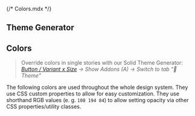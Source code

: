 {/* Colors.mdx */}


<Meta title="Docs/General/Tokens" />

## Theme Generator

## Colors

> Override colors in single stories with our Solid Theme Generator: _[Button / Variant x Size](../?path=/story/components-sd-button--variant-and-size) → Show Addons (A) → Switch to tab "🎨 Theme"_

The following colors are used throughout the whole design system. They use CSS custom properties to allow for easy customization.
They use shorthand RGB values (e. g. `108 194 84`) to allow setting opacity via other CSS properties/utility classes.

<ColorPalette>
  <ColorItem title="Primary" subtitle="--sd-color-primary-{shade}" colors={theme.color.primary} />
  <ColorItem title="Accent" subtitle="--sd-color-accent-{shade}" colors={theme.color.accent} />
  <ColorItem title="Neutral" subtitle="--sd-color-neutral-{shade}" colors={theme.color.neutral} />
  <ColorItem
    title="Additional"
    subtitle="--sd-color-{color}"
    colors={{ black: theme.color.black, white: theme.color.white }}
  />
</ColorPalette>
